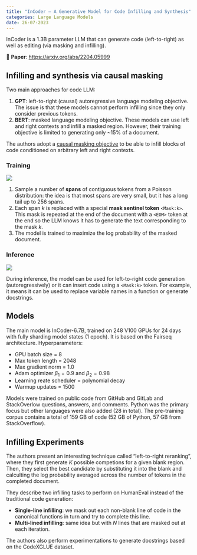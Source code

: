 ```yaml
---
title: "InCoder – A Generative Model for Code Infilling and Synthesis"
categories: Large Language Models
date: 26-07-2023
---
```


::: {.callout-tip}
InCoder is a 1.3B parameter LLM that can generate code (left-to-right) as well as editing (via masking and infilling).
:::

📝 **Paper**: [https://arxiv.org/abs/2204.05999](https://arxiv.org/abs/2204.05999)


## Infilling and synthesis via causal masking

Two main approaches for code LLM:

1. **GPT**: left-to-right (causal) autoregressive language modeling objective. The issue is that these models cannot perform infilling since they only consider previous tokens.
2. **BERT**: masked language modeling objective. These models can use left and right contexts and infill a masked region. However, their training objective is limited to generating only ~15% of a document.

The authors adopt a [causal masking objective](https://arxiv.org/abs/2201.07520) to be able to infill blocks of code conditioned on arbitrary left and right contexts.

### Training

![](https://i.imgur.com/ovr0wRt.png)

1. Sample a number of **spans** of contiguous tokens from a Poisson distribution: the idea is that most spans are very small, but it has a long tail up to 256 spans.
2. Each span $k$ is replaced with a special **mask sentinel token** `<Mask:k>`. This mask is repeated at the end of the document with a `<EOM>` token at the end so the LLM knows it has to generate the text corresponding to the mask $k$.
3. The model is trained to maximize the log probability of the masked document.

### Inference

![](https://i.imgur.com/3egXe9J.png)

During inference, the model can be used for left-to-right code generation (autoregressively) or it can insert code using a `<Mask:k>` token. For example, it means it can be used to replace variable names in a function or generate docstrings.

## Models

The main model is InCoder-6.7B, trained on 248 V100 GPUs for 24 days with fully sharding model states (1 epoch). It is based on the Fairseq architecture. Hyperparameters:

* GPU batch size = 8
* Max token length = 2048
* Max gradient norm = 1.0
* Adam optimizer $\beta_1 = 0.9$ and $\beta_2 = 0.98$
* Learning reate scheduler = polynomial decay
* Warmup updates = 1500

Models were trained on public code from GitHub and GitLab and StackOverlow questions, answers, and comments. Python was the primary focus but other languages were also added (28 in total). The pre-training corpus contains a total of 159 GB of code (52 GB of Python, 57 GB from StackOverflow).

## Infilling Experiments

The authors present an interesting technique called "left-to-right reranking", where they first generate $K$ possible competions for a given blank region. Then, they select the best candidate by substituting it into the blank and calculting the log probability averaged across the number of tokens in the completed document.

They describe two infilling tasks to perform on HumanEval instead of the traditional code generation:

* **Single-line infilling**: we mask out each non-blank line of code in the canonical functions in turn and try to complete this line.
* **Multi-lined infilling**: same idea but with $N$ lines that are masked out at each iteration.

The authors also perform experimentations to generate docstrings based on the CodeXGLUE dataset.